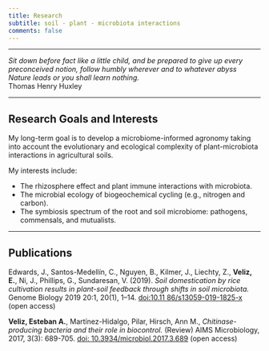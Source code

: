 ```yaml
---
title: Research
subtitle: soil - plant - microbiota interactions
comments: false
---
```


---

<div align="center">*Sit down before fact like a little child, and be prepared to give up every preconceived notion, follow humbly wherever and to whatever abyss Nature leads or you shall learn nothing.*  
Thomas Henry Huxley
</div>

---

## Research Goals and Interests
My long-term goal is to develop a microbiome-informed agronomy taking into account the evolutionary and ecological complexity of plant-microbiota interactions in agricultural soils.

My interests include:  

- The rhizosphere effect and plant immune interactions with microbiota.  
- The microbial ecology of biogeochemical cycling (e.g., nitrogen and carbon).  
- The symbiosis spectrum of the root and soil microbiome: pathogens, commensals, and mutualists.  

---

## Publications  
Edwards, J., Santos-Medellín, C., Nguyen, B., Kilmer,  J., Liechty, Z., **Veliz, E.**, Ni, J., Phillips, G.,  Sundaresan, V. (2019). *Soil domestication by rice cultivation results in plant-soil feedback through shifts in soil microbiota.* Genome Biology 2019 20:1, 20(1), 1–14. [doi:10.11 86/s13059-019-1825-x](https://doi.org/10.1186/s13059-019-1825-x) (<i class="ai ai-open-access"></i>open access)    

**Veliz, Esteban A.**, Martínez-Hidalgo, Pilar, Hirsch, Ann M., *Chitinase-producing bacteria and their role in biocontrol.* (Review) AIMS Microbiology, 2017, 3(3): 689-705. [doi: 10.3934/microbiol.2017.3.689](https://doi.org/10.3934/microbiol.2017.3.689) (<i class="ai ai-open-access"></i>open access)
